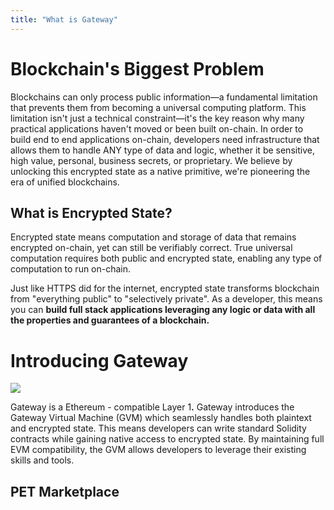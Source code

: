 ```yaml
---
title: "What is Gateway"
---
```


>

# Blockchain's Biggest Problem

Blockchains can only process public information—a fundamental limitation that prevents them from becoming a universal computing platform. This limitation isn't just a technical constraint—it's the key reason why many practical applications haven't moved or been built on-chain. In order to build end to end applications on-chain, developers need infrastructure that allows them to handle ANY type of data and logic, whether it be sensitive, high value, personal, business secrets, or proprietary. We believe by unlocking this encrypted state as a native primitive, we're pioneering the era of unified blockchains.



## What is Encrypted State?

Encrypted state means computation and storage of data that remains encrypted on-chain, yet can still be verifiably correct. True universal computation requires both public and encrypted state, enabling any type of computation to run on-chain.



Just like HTTPS did for the internet, encrypted state transforms blockchain from "everything public" to "selectively private". As a developer, this means you can **build full stack applications leveraging any logic or data with all the properties and guarantees of a blockchain.**



# **Introducing Gateway**

![](image.png)

Gateway is a Ethereum - compatible Layer &#x31;**.** Gateway introduces the Gateway Virtual Machine (GVM) which seamlessly handles both plaintext and encrypted state. This means developers can write standard Solidity contracts while gaining native access to encrypted state. By maintaining full EVM compatibility, the GVM allows developers to leverage their existing skills and tools.

## PET Marketplace